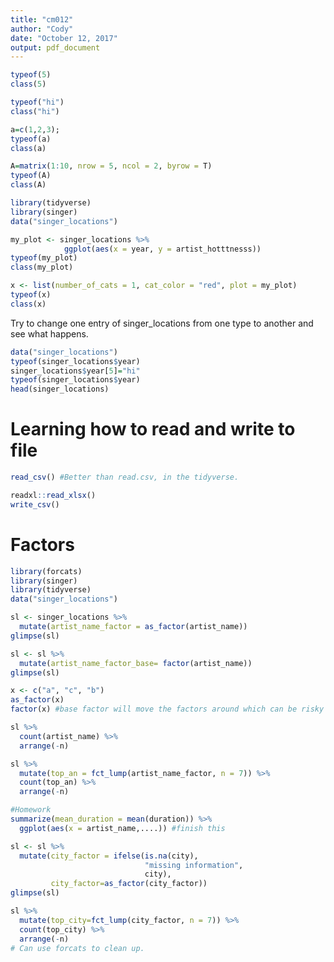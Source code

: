 ```yaml
---
title: "cm012"
author: "Cody"
date: "October 12, 2017"
output: pdf_document
---
```


```r
typeof(5)
class(5)

typeof("hi")
class("hi")

a=c(1,2,3);
typeof(a)
class(a)

A=matrix(1:10, nrow = 5, ncol = 2, byrow = T)
typeof(A)
class(A)

library(tidyverse)
library(singer)
data("singer_locations")

my_plot <- singer_locations %>% 
            ggplot(aes(x = year, y = artist_hotttnesss))
typeof(my_plot)
class(my_plot)

x <- list(number_of_cats = 1, cat_color = "red", plot = my_plot)
typeof(x)
class(x)
```
Try to change one entry of singer_locations from one type to another and see what happens.
```r
data("singer_locations")
typeof(singer_locations$year)
singer_locations$year[5]="hi"
typeof(singer_locations$year)
head(singer_locations)
```
# Learning how to read and write to file
```r
read_csv() #Better than read.csv, in the tidyverse.

readxl::read_xlsx()
write_csv()
```
# Factors
```r
library(forcats)
library(singer)
library(tidyverse)
data("singer_locations")

sl <- singer_locations %>% 
  mutate(artist_name_factor = as_factor(artist_name))
glimpse(sl)

sl <- sl %>% 
  mutate(artist_name_factor_base= factor(artist_name))
glimpse(sl)

x <- c("a", "c", "b")
as_factor(x)
factor(x) #base factor will move the factors around which can be risky

sl %>% 
  count(artist_name) %>% 
  arrange(-n)

sl %>% 
  mutate(top_an = fct_lump(artist_name_factor, n = 7)) %>% 
  count(top_an) %>% 
  arrange(-n)

#Homework
summarize(mean_duration = mean(duration)) %>% 
  ggplot(aes(x = artist_name,....)) #finish this

sl <- sl %>% 
  mutate(city_factor = ifelse(is.na(city),
                              "missing information",
                              city),
         city_factor=as_factor(city_factor))
glimpse(sl)

sl %>% 
  mutate(top_city=fct_lump(city_factor, n = 7)) %>% 
  count(top_city) %>% 
  arrange(-n)
# Can use forcats to clean up.
```

